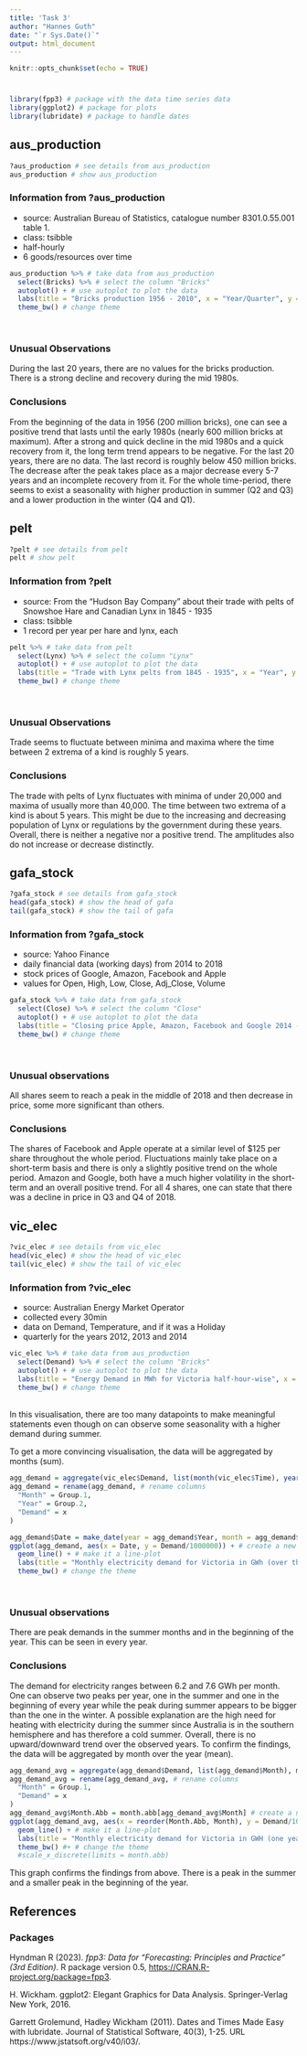 ```yaml
---
title: 'Task 3'
author: "Hannes Guth"
date: "`r Sys.Date()`"
output: html_document
---
```


```r
knitr::opts_chunk$set(echo = TRUE)
```

# {.tabset}
```r
library(fpp3) # package with the data time series data
library(ggplot2) # package for plots
library(lubridate) # package to handle dates
```

## aus_production
```r
?aus_production # see details from aus_production
aus_production # show aus_production
```

### Information from ?aus_production
- source: Australian Bureau of Statistics, catalogue number 8301.0.55.001 table 1.
- class: tsibble
- half-hourly
- 6 goods/resources over time

```r
aus_production %>% # take data from aus_production
  select(Bricks) %>% # select the column "Bricks"
  autoplot() + # use autoplot to plot the data
  labs(title = "Bricks production 1956 - 2010", x = "Year/Quarter", y = "Brick production in Mio. Bricks") + # change x - axis label and title
  theme_bw() # change theme
```
\

### Unusual Observations
During the last 20 years, there are no values for the bricks production.
There is a strong decline and recovery during the mid 1980s.

### Conclusions
From the beginning of the data in 1956 (200 million bricks), one can see a positive trend that lasts until the early 1980s (nearly 600 million bricks at maximum). After a strong and quick decline in the mid 1980s and a quick recovery from it, the long term trend appears to be negative. For the last 20 years, there are no data. The last record is roughly below 450 million bricks. The decrease after the peak takes place as a major decrease every 5-7 years and an incomplete recovery from it.
For the whole time-period, there seems to exist a seasonality with higher production in summer (Q2 and Q3) and a lower production in the winter (Q4 and Q1).

## pelt
```r
?pelt # see details from pelt
pelt # show pelt
```

### Information from ?pelt
- source: From the "Hudson Bay Company" about their trade with pelts of Snowshoe Hare and Canadian Lynx in 1845 - 1935
- class: tsibble
- 1 record per year per hare and lynx, each

```r
pelt %>% # take data from pelt
  select(Lynx) %>% # select the column "Lynx"
  autoplot() + # use autoplot to plot the data
  labs(title = "Trade with Lynx pelts from 1845 - 1935", x = "Year", y = "") + # change x - axis label and title
  theme_bw() # change theme
```
\

### Unusual Observations
Trade seems to fluctuate between minima and maxima where the time between 2 extrema of a kind is roughly 5 years.

### Conclusions
The trade with pelts of Lynx fluctuates with minima of under 20,000 and maxima of usually more than 40,000. The time between two extrema of a kind is about 5 years. This might be due to the increasing and decreasing population of Lynx or regulations by the government during these years. Overall, there is neither a negative nor a positive trend. The amplitudes also do not increase or decrease distinctly.

## gafa_stock
```r
?gafa_stock # see details from gafa_stock
head(gafa_stock) # show the head of gafa
tail(gafa_stock) # show the tail of gafa
```

### Information from ?gafa_stock
- source: Yahoo Finance
- daily financial data (working days) from 2014 to 2018
- stock prices of Google, Amazon, Facebook and Apple
- values for Open, High, Low, Close, Adj_Close, Volume


```r
gafa_stock %>% # take data from gafa_stock
  select(Close) %>% # select the column "Close"
  autoplot() + # use autoplot to plot the data
  labs(title = "Closing price Apple, Amazon, Facebook and Google 2014 - 2018", x = "Year", y = "Closing price") + # change x - axis label and title
  theme_bw() # change theme
```
\

### Unusual observations
All shares seem to reach a peak in the middle of 2018 and then decrease in price, some more significant than others.

### Conclusions
The shares of Facebook and Apple operate at a similar level of $125 per share throughout the whole period. Fluctuations mainly take place on a short-term basis and there is only a slightly positive trend on the whole period.
Amazon and Google, both have a much higher volatility in the short-term and an overall positive trend.
For all 4 shares, one can state that there was a decline in price in Q3 and Q4 of 2018.

## vic_elec
```r
?vic_elec # see details from vic_elec
head(vic_elec) # show the head of vic_elec
tail(vic_elec) # show the tail of vic_elec
```

### Information from ?vic_elec

- source: Australian Energy Market Operator
- collected every 30min
- data on Demand, Temperature, and if it was a Holiday
- quarterly for the years 2012, 2013 and 2014


```r
vic_elec %>% # take data from aus_production
  select(Demand) %>% # select the column "Bricks"
  autoplot() + # use autoplot to plot the data
  labs(title = "Energy Demand in MWh for Victoria half-hour-wise", x = "Month/Year") + # change x - axis label and title
  theme_bw() # change theme
```
\
In this visualisation, there are too many datapoints to make meaningful statements even though on can observe some seasonality with a higher demand during summer.

To get a more convincing visualisation, the data will be aggregated by months (sum).
```r
agg_demand = aggregate(vic_elec$Demand, list(month(vic_elec$Time), year(vic_elec$Time)), sum) # aggregate demand by month and year
agg_demand = rename(agg_demand, # rename columns
  "Month" = Group.1,
  "Year" = Group.2,
  "Demand" = x
)

agg_demand$Date = make_date(year = agg_demand$Year, month = agg_demand$Month, day = 1) # transform the time information back to a date
ggplot(agg_demand, aes(x = Date, y = Demand/1000000)) + # create a new ggplot with Date on the x-axis and demand in GWh on the y-axis
  geom_line() + # make it a line-plot
  labs(title = "Monthly electricity demand for Victoria in GWh (over the years)", x = "Year", y = "Electricity demand in GWh") + # set the labels
  theme_bw() # change the theme
```
\

### Unusual observations
There are peak demands in the summer months and in the beginning of the year. This can be seen in every year.

### Conclusions
The demand for electricity ranges between 6.2 and 7.6 GWh per month. One can observe two peaks per year, one in the summer and one in the beginning of every year while the peak during summer appears to be bigger than the one in the winter. A possible explanation are the high need for heating with electricity during the summer since Australia is in the southern hemisphere and has therefore a cold summer. Overall, there is no upward/downward trend over the observed years. To confirm the findings, the data will be aggregated by month over the year (mean).

```r
agg_demand_avg = aggregate(agg_demand$Demand, list(agg_demand$Month), mean) # aggregate the data from before by month by taking the mean of every month
agg_demand_avg = rename(agg_demand_avg, # rename columns
  "Month" = Group.1,
  "Demand" = x
)
agg_demand_avg$Month.Abb = month.abb[agg_demand_avg$Month] # create a new column to store the abbreviations of the months
ggplot(agg_demand_avg, aes(x = reorder(Month.Abb, Month), y = Demand/1000000, group = 1)) + # create a new ggplot with Date on the x-axis and demand in GWh on the y-axis
  geom_line() + # make it a line-plot
  labs(title = "Monthly electricity demand for Victoria in GWH (one year, mean)", x = "Year", y = "Electricity demand in GWh") + # set the labels
  theme_bw() #+ # change the theme
  #scale_x_discrete(limits = month.abb)
```
This graph confirms the findings from above. There is a peak in the summer and a smaller peak in the beginning of the year.

## References

### Packages

  Hyndman R (2023). _fpp3: Data for "Forecasting: Principles and Practice" (3rd Edition)_. R
  package version 0.5, <https://CRAN.R-project.org/package=fpp3>.
  
  H. Wickham. ggplot2: Elegant Graphics for Data Analysis. Springer-Verlag New York, 2016.
  
  Garrett Grolemund, Hadley Wickham (2011). Dates and Times Made Easy with lubridate. Journal
  of Statistical Software, 40(3), 1-25. URL https://www.jstatsoft.org/v40/i03/.














